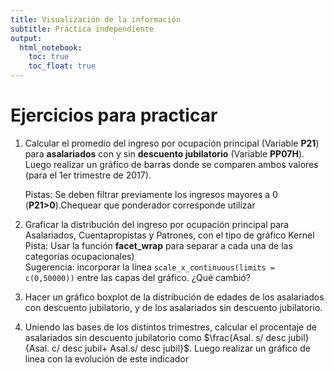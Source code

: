 ```yaml
---
title: Visualización de la información
subtitle: Práctica independiente
output:
  html_notebook: 
    toc: true
    toc_float: true 
---
```


# Ejercicios para practicar
1. Calcular el promedio del ingreso por ocupación principal (Variable **P21**)  para  **asalariados** con y sin **descuento jubilatorio** (Variable **PP07H**). Luego realizar un gráfico de barras donde se comparen ambos valores (para el 1er trimestre de 2017).                   
  
   Pistas: Se deben filtrar previamente los ingresos mayores a 0 (**P21>0**).Chequear que ponderador corresponde utilizar           
               
1. Graficar la distribución del ingreso por ocupación principal para Asalariados, Cuentapropistas y Patrones, con el tipo de gráfico Kernel                 
   Pista: Usar la función **facet_wrap** para separar a cada una de las categorías ocupacionales)                
   Sugerencia: incorporar la línea ``` scale_x_continuous(limits = c(0,50000)) ``` entre las capas del gráfico. ¿Qué cambió?

1. Hacer un gráfico boxplot de la distribución de edades de los asalariados con descuento jubilatorio, y de los asalariados sin descuento jubilatorio.

1. Uniendo las bases de los distintos trimestres, calcular el procentaje de asalariados sin descuento jubilatorio como $\frac{Asal. s/ desc jubil}{Asal. c/ desc jubil+ Asal.s/ desc jubil}$. Luego realizar un gráfico de linea con la evolución de este indicador



